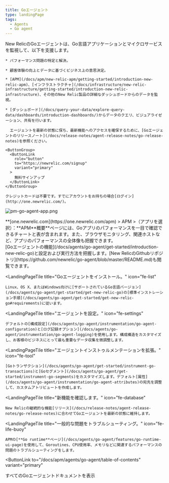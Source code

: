 ```yaml
---
title: Goエージェント
type: landingPage
tags:
  - Agents
  - Go agent
---
```


<LandingPageHero>
  <HeroContent>
    New RelicのGoエージェントは、Go言語アプリケーションとマイクロサービスを監視して、以下を支援します。

    * パフォーマンス問題の特定と解決。

    * 顧客体験の向上とデータに基づくビジネス上の意思決定。

    * [APM](/docs/apm/new-relic-apm/getting-started/introduction-new-relic-apm)、[インフラストラクチャ](/docs/infrastructure/new-relic-infrastructure/getting-started/introduction-new-relic-infrastructure)、その他のNew Relic製品の詳細なダッシュボードからのデータを監視。

    * [ダッシュボード](/docs/query-your-data/explore-query-data/dashboards/introduction-dashboards/)からデータのクエリ、ビジュアライゼーション、共有を行います。

      エージェントを最新の状態に保ち、最新機能へのアクセスを確保するために、[Goエージェントのリリースノート](/docs/release-notes/agent-release-notes/go-release-notes)を参照ください。

    <ButtonGroup>
      <ButtonLink
        role="button"
        to="https://newrelic.com/signup"
        variant="primary"
      >
        無料サインアップ
      </ButtonLink>
    </ButtonGroup>

    クレジットカードは不要です。すでにアカウントをお持ちの場合[ログイン](http://one.newrelic.com/)。
  </HeroContent>

  ![pm-go-agent-app.png](./images/apm-go-agent-app.png "pm-go-agent-app.png")

  <figcaption>
    **[one.newrelic.com](https://one.newrelic.com/apm) > APM >（アプリを選択）：**APM**概要**ページには、Goアプリのパフォーマンスを一目で確認できるチャートと表が含まれます。また、ブラウザモニタリング、関連ホストなど、アプリのパフォーマンスの全体像も把握できます。
  </figcaption>
</LandingPageHero>

<LandingPageTileGrid>
  <LandingPageTile
    title="始めてみましょう。"
    icon="fe-terminal"
  >
    [Goエージェントの機能](/docs/agents/go-agent/get-started/introduction-new-relic-go)と設定および実行方法を把握します。[New RelicのGithubリポジトリ](https://github.com/newrelic/go-agent/blob/master/README.md)も閲覧できます。
  </LandingPageTile>

  <LandingPageTile
    title="Goエージェントをインストール。"
    icon="fe-list"
  >
    Linux、OS X、またはWindows向けに[サポートされているGo言語バージョン](/docs/agents/go-agent/get-started/get-new-relic-go)の[標準インストレーション手順](/docs/agents/go-agent/get-started/get-new-relic-go#requirements)に従います。
  </LandingPageTile>

  <LandingPageTile
    title="エージェントを設定。"
    icon="fe-settings"
  >
    デフォルトの[構成設定](/docs/agents/go-agent/instrumentation/go-agent-configuration)と[ログ記録オプション](/docs/agents/go-agent/instrumentation/go-agent-logging)を使用します。構成構造をカスタマイズし、お客様のビジネスにとって最も重要なデータ収集を微調整します。
  </LandingPageTile>

  <LandingPageTile
    title="エージェントインストゥルメンテーションを拡張。"
    icon="fe-tool"
  >
    [Goトランザクション](/docs/agents/go-agent/get-started/instrument-go-transactions)と[Goセグメント](/docs/agents/go-agent/get-started/instrument-go-segments)をカスタマイズします。デフォルト[属性](/docs/agents/go-agent/instrumentation/go-agent-attributes)の宛先を調整して、カスタムアトリビュートを作成します。
  </LandingPageTile>

  <LandingPageTile
    title="新機能を確認します。"
    icon="fe-database"
  >
    New Relicの継続的な機能[リリース](/docs/release-notes/agent-release-notes/go-release-notes)に合わせてGoエージェントを最新の状態に維持します。
  </LandingPageTile>

  <LandingPageTile
    title="一般的な問題をトラブルシューティング。"
    icon="fe-life-buoy"
  >
    APMの[**Go runtime**ページ](/docs/agents/go-agent/features/go-runtime-ui-page)を使用して、Goroutines、CPU使用率、メモリなどに関連するパフォーマンスの問題のトラブルシューティングをします。
  </LandingPageTile>
</LandingPageTileGrid>

<ButtonLink
  to="/docs/apm/agents/go-agent/table-of-contents"
  variant="primary"
>
  すべてのGoエージェントドキュメントを表示
</ButtonLink>
